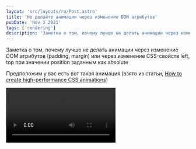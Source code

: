 ```yaml
---
layout: 'src/layouts/ru/Post.astro'
title: 'Не делайте анимации через изменение DOM атрибутов'
pubDate: 'Nov 3 2021'
tags: ['rendering']
description: 'Заметка о том, почему лучше не делать анимации через изменение DOM атрибутов (padding, margin) или через изменение CSS-свойств left, top при значении position заданным как absolute'
---
```



Заметка о том, почему лучше не делать анимации через изменение DOM атрибутов (padding, margin) или через изменение CSS-свойств left, top при значении position заданным как absolute

Предположим у вас есть вот такая анимация (взято из статьи, [How to create high-performance CSS animations](https://web.dev/animations-guide/))

<Video src="/assets/posts/2021/better-animations/animation.mp4" controls />

Есть два способа как можно реализовать анимацию. Первый способ через изменение свойств `top` и `left`

```css
.box {
  position: absolute;
  top: 10px;
  left: 10px;
  animation: move 3s ease infinite;
}

@keyframes move {
  50% {
    top: calc(90vh - 160px);
    left: calc(90vw - 200px);
  }
}
```

Второй через изменение свойства `transform: translate`

```css
.box {
  position: absolute;
  top: 10px;
  left: 10px;
  animation: move 3s ease infinite;
}

@keyframes move {
  50% {
    transform: translate(calc(90vw - 200px), calc(90vh - 160px));
  }
}
```

Многие опытные разработчики скажут вам, что делайте анимацию через изменение свойства `transform: translate`. Но почему способ через `transform` работает лучше? Давайте разберемся!

Ответ на этот вопрос вращается вокруг сокращения paint операций, благодарю выносу в отдельный слой, и вокруг сокращения задач связанных с рендерингом.

#### Вынос в отдельный слой

Существует [список триггеров](https://www.chromium.org/developers/design-documents/gpu-accelerated-compositing-in-chrome/), благодаря которым элементы выносятся в отдельные слои

Если использовать анимацию через изменение `left/top`, то вам необходимо перерисовывать всю область на экране. На основном слое будет находится и фон и квадрат, и придется совершать больше работы связанной с редерингом (тайлинг, растеризация и тп)

<Img
  src="/assets/posts/2021/better-animations/layers-top-left.jpg"
  width="1200"
  height="662"
/>

В случае анимации через `transform: translate` - происходит вынос квадрата в отдельный слой, как следствие нужно меньше работы совершить на отрисовку

<Img
  src="/assets/posts/2021/better-animations/layers-transform.jpg"
  width="1200"
  height="695"
/>

#### Про сокращение paint операций

В случае с `top/left` запускает создание задач связанных с `rendering pipeline`, причем для каждого кадра, то есть это задачи recalculate style, layout, update layer tree, paint, composite layers

<Img
  src="/assets/posts/2021/better-animations/devtools-top-left.jpg"
  width="1200"
  height="779"
/>

Когда-то разработчики из компании Google сделали [csstriggers.com](https://csstriggers.com/), чтобы понять что создает новые задачи в main thread

<Img
  src="/assets/posts/2021/better-animations/css-triggers.jpg"
  style="max-width: 600px; width: 100%;"
  width="1200"
  height="828"
/>

Если посмотреть на задачи создаваемые с помощью `transform: translate`, то main thread практически пустой, по крайней мере вышеупомянутых задач нет. Нет задач — нет новых paint операций

<Img
  src="/assets/posts/2021/better-animations/devtools-transform.jpg"
  width="1200"
  height="779"
/>

#### С точки зрения процессов и потоков

Уменьшение задач в main thread это конечно хорошо, но есть еще одна замечательная иллюстрация, взглянув на которую у вас пропадут вопросы, которые вы возможно начали мне писать. Давайте посмотрим на все с точки зрения процессов и потоков!

Если на странице изменится DOM, то мы породим цепочку задач, между 3 процессами участвующими в отрисовке:

<Img
  src="/assets/posts/2021/better-animations/pipeline-top-left.jpg"
  style="max-width: 600px; width: 100%;"
  width="1200"
  height="773"
/>

В случае с анимацией через `transform: translate` цепочка сократится задач и участвующих в ней потоков сократится:

<Img
  src="/assets/posts/2021/better-animations/pipeline-transform.jpg"
  style="max-width: 600px; width: 100%;"
  width="1200"
  height="773"
/>

**Сопроводительные материалы**
— [How to create high-performance CSS animations](https://web.dev/animations-guide/)
— [GPU Accelerated Compositing in Chrome](https://www.chromium.org/developers/design-documents/gpu-accelerated-compositing-in-chrome/)
— [Overview of the RenderingNG architecture](https://developer.chrome.com/articles/renderingng-architecture/)
